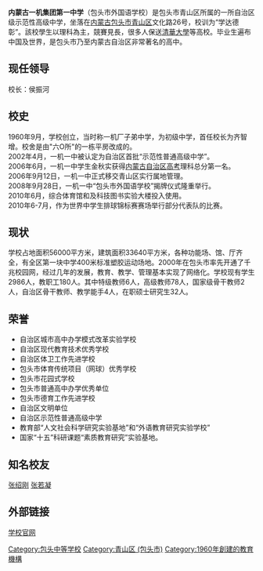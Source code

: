 {{unreferenced|time=2018-04-05T00:14:55+00:00}}
'''内蒙古一机集团第一中学'''（包头市外国语学校）是包头市青山区所属的一所自治区级示范性高级中学，坐落在[[内蒙古|内蒙古]][[包头市|包头市]][[青山区_(包头市)|青山区]]文化路26号，校训为“学达德彰”。該校學生以理科為主，競賽見長，很多人保送[[清華大學|清華大學]]等高校。毕业生遍布中国及世界，是包头市乃至内蒙古自治区非常著名的高中。{{来源请求}}

==现任领导==
校长：侯振河

==校史==
1960年9月，学校创立，当时称一机厂子弟中学，为初级中学，首任校长为齐智增。校舍是由"六O所"的一栋平房改成的。<br />

2002年4月，一机一中被认定为自治区首批“示范性普通高级中学”。<br />

2006年6月，一机一中学生金秋实获得[[内蒙古自治区|内蒙古自治区]][[高考|高考]]理科总分第一名。<br />

2006年9月12日，一机一中正式移交青山区实行属地管理。<br />

2008年9月28日，一机一中“包头市外国语学校”揭牌仪式隆重举行。<br />

2010年6月，综合体育馆和及科技图书实验大楼投入使用。<br />

2010年6-7月，作为世界中学生排球锦标赛赛场举行部分代表队的比赛。<br />

==现状==

学校占地面积56000平方米，建筑面积33640平方米，各种功能场、馆、厅齐全，有全区第一块中学400米标准塑胶运动场地。2000年在包头市率先开通了千兆校园网，经过几年的发展，教育、教学、管理基本实现了网络化。学校现有学生2986人，教职工180人。其中特级教师6人，高级教师78人，国家级骨干教师2人，自治区骨干教师、教学能手4人，在职硕士研究生32人。

==荣誉==

*自治区城市高中办学模式改革实验学校
*自治区现代教育技术优秀学校
*自治区体卫工作先进学校
*包头市体育传统项目（网球）优秀学校
*包头市花园式学校
*包头市普通高中办学优秀单位
*包头市德育工作先进学校
*自治区文明单位
*自治区示范性普通高级中学
*教育部“人文社会科学研究实验基地”和“外语教育研究实验学校”
*国家“十五”科研课题“素质教育研究”实验基地。

==知名校友==

[[张绍刚|张绍刚]]
[[张若凝|张若凝]]

== 外部链接 ==
[https://web.archive.org/web/20071012142315/http://nmyjyz.net.cn/ 学校官网]

[[Category:包头中等学校|Category:包头中等学校]]
[[Category:青山区_(包头市)|Category:青山区 (包头市)]]
[[Category:1960年創建的教育機構|Category:1960年創建的教育機構]]